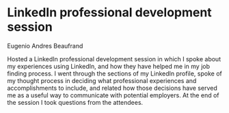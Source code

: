 # LinkedIn professional development session

Eugenio Andres Beaufrand

Hosted a LinkedIn professional development session in which I spoke about my experiences using LinkedIn, and how they have helped me in my job finding process. I went through the sections of my LinkedIn profile, spoke of my thought process in deciding what professional experiences and accomplishments to include, and related how those decisions have served me as a useful way to communicate with potential employers. At the end of the session I took questions from the attendees.
